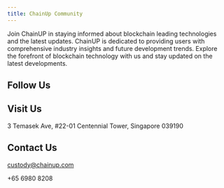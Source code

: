 ---
title: ChainUp Community
---

Join ChainUP in staying informed about blockchain leading technologies and the latest updates. ChainUP is dedicated to providing users with comprehensive industry insights and future development trends. Explore the forefront of blockchain technology with us and stay updated on the latest developments.

##  Follow Us

<CardGroup cols={4}>
  <Card title="Facebook" icon="facebook" color="#425a94" href="https://www.facebook.com/ChainUpTechnology"></Card>
  <Card title="Twitter" icon="twitter" color="#4e9be0" href="https://twitter.com/ChainUpOfficial"></Card>
  <Card title="LinkedIn" icon="linkedin" color="#3b83c2" href="https://www.linkedin.com/company/chainup-technology"></Card>
  <Card title="YouYube" icon="youtube" color="#c64b36" href="https://www.youtube.com/c/ChainUptechnology"></Card>
</CardGroup>

##  Visit Us

3 Temasek Ave, #22-01 Centennial Tower, Singapore 039190

##  Contact Us

custody@chainup.com

+65 6980 8208